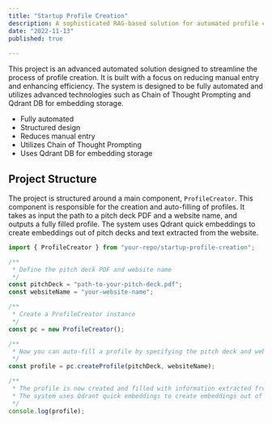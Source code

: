 ```yaml
---
title: "Startup Profile Creation"
description: A sophisticated RAG-based solution for automated profile creation. This project is designed with a focus on reducing manual entry, enhancing efficiency, and utilizing advanced technologies such as Chain of Thought Prompting and Qdrant DB for embedding storage.
date: "2022-11-13"
published: true
  
---
```

This project is an advanced automated solution designed to streamline the process of profile creation. It is built with a focus on reducing manual entry and enhancing efficiency. The system is designed to be fully automated and utilizes advanced technologies such as Chain of Thought Prompting and Qdrant DB for embedding storage.

- Fully automated
- Structured design
- Reduces manual entry
- Utilizes Chain of Thought Prompting
- Uses Qdrant DB for embedding storage

## Project Structure

The project is structured around a main component, `ProfileCreator`. This component is responsible for the creation and auto-filling of profiles. It takes as input the path to a pitch deck PDF and a website name, and outputs a fully filled profile. The system uses Qdrant quick embeddings to create embeddings out of pitch decks and text extracted from the website.

```ts
import { ProfileCreator } from "your-repo/startup-profile-creation";

/**
 * Define the pitch deck PDF and website name
 */
const pitchDeck = "path-to-your-pitch-deck.pdf";
const websiteName = "your-website-name";

/**
 * Create a ProfileCreator instance
 */
const pc = new ProfileCreator();

/**
 * Now you can auto-fill a profile by specifying the pitch deck and website name
 */
const profile = pc.createProfile(pitchDeck, websiteName);

/**
 * The profile is now created and filled with information extracted from the pitch deck and website
 * The system uses Qdrant quick embeddings to create embeddings out of pitch decks and text extracted from the website
 */
console.log(profile);
```

